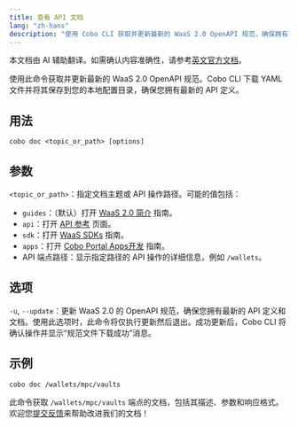 ```yaml
---
title: 查看 API 文档
lang: "zh-hans"
description: "使用 Cobo CLI 获取并更新最新的 WaaS 2.0 OpenAPI 规范，确保拥有最新的 API 定义。"
---
```

<Note>本文档由 AI 辅助翻译。如需确认内容准确性，请参考[英文官方文档](https://www.cobo.com/developers/v2/guides/overview/introduction)。</Note>

使用此命令获取并更新最新的 WaaS 2.0 OpenAPI 规范。Cobo CLI 下载 YAML 文件并将其保存到您的本地配置目录，确保您拥有最新的 API 定义。

## 用法

```shell
cobo doc <topic_or_path> [options]
```

## 参数

`<topic_or_path>`：指定文档主题或 API 操作路径。可能的值包括：
   - `guides`：（默认）打开 [WaaS 2.0 简介](/v2_cn/guides/overview/introduction) 指南。
   - `api`：打开 [API 参考](/v2/api-references/playground) 页面。
   - `sdk`：打开 [WaaS SDKs](/v2_cn/developer-tools/quickstart-python) 指南。
   - `apps`：打开 [Cobo Portal Apps开发](/v2_cn/apps/introduction) 指南。
   - API 端点路径：显示指定路径的 API 操作的详细信息，例如 `/wallets`。

## 选项

`-u`, `--update`：更新 WaaS 2.0 的 OpenAPI 规范，确保您拥有最新的 API 定义和文档。使用此选项时，此命令将仅执行更新然后退出。成功更新后，Cobo CLI 将确认操作并显示“规范文件下载成功”消息。

## 示例

```shell
cobo doc /wallets/mpc/vaults
```

此命令获取 `/wallets/mpc/vaults` 端点的文档，包括其描述、参数和响应格式。
<Tip>欢迎您[提交反馈](https://forms.zohopublic.com/cobo/form/DocumentFeedbackForm/formperma/QvLOhxJv1_JMsJ-1dleZ8Itb_7rzN-LtgvsDdxosoVI)来帮助改进我们的文档！</Tip>